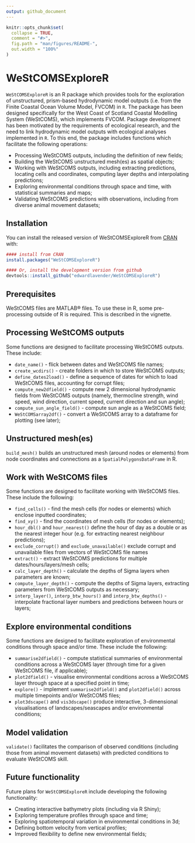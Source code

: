 ```yaml
---
output: github_document
---
```


<!-- README.md is generated from README.Rmd. Please edit that file -->

```r
knitr::opts_chunk$set(
  collapse = TRUE,
  comment = "#>",
  fig.path = "man/figures/README-",
  out.width = "100%"
)
```

# WeStCOMSExploreR

<!-- badges: start -->
<!-- badges: end -->

`WeStCOMSExploreR` is an R package which provides tools for the exploration of unstructured, prism-based hydrodynamic model outputs (i.e. from the Finite Coastal Ocean Volume Model, FVCOM) in `R`. The package has been designed specifically for the West Coast of Scotland Coastal Modelling System (WeStCOMS), which implements FVCOM. Package development has been motivated by the requirements of ecological research, and the need to link hydrodynamic model outputs with ecological analyses implemented in `R`. To this end, the package includes functions which facilitate the following operations: 

* Processing WeStCOMS outputs, including the definition of new fields;
* Building the WeStCOMS unstructured mesh(es) as spatial objects; 
* Working with WeStCOMS outputs, including extracting predictions, locating cells and coordinates, computing layer depths and interpolating predictions;
* Exploring environmental conditions through space and time, with statistical summaries and maps; 
* Validating WeStCOMS predictions with observations, including from diverse animal movement datasets;

## Installation

You can install the released version of WeStCOMSExploreR from [CRAN](https://CRAN.R-project.org) with:

``` r
#### install from CRAN
install.packages("WeStCOMSExploreR")
```

```r
#### Or, install the development version from github
devtools::install_github("edwardlavender/WeStCOMSExploreR")
```

## Prerequisites 

WeStCOMS files are MATLAB® files. To use these in R, some pre-processing outside of R is required. This is described in the vignette. 

## Processing WeStCOMS outputs  

Some functions are designed to facilitate processing WeStCOMS outputs. These include: 

* `date_name()` - flick between dates and WeStCOMS file names;
* `create_wcdirs()` - create folders in which to store WeStCOMS outputs;
* `define_dates2load()` - define a sequence of dates for which to load WeStCOMS files, accounting for corrupt files;
* `compute_new2dfield()` - compute new 2 dimensional hydrodynamic fields from WeStCOMS outputs (namely, thermocline strength, wind speed, wind direction, current speed, current direction and sun angle);
* `compute_sun_angle_field()` - compute sun angle as a WeStCOMS field;
* `WeStCOMSarray2df()` - convert a WeStCOMS array to a dataframe for plotting (see later); 

## Unstructured mesh(es)

`build_mesh()` builds an unstructured mesh (around nodes or elements) from node coordinates and connections as a `SpatialPolygonsDataFrame` in R.

## Work with WeStCOMS files

Some functions are designed to facilitate working with WeStCOMS files. These include the following:

* `find_cells()` - find the mesh cells (for nodes or elements) which enclose inputted coordinates;
* `find_xy()` - find the coordinates of mesh cells (for nodes or elements);
* `hour_dbl()` and `hour_nearest()` define the hour of day as a double or as the nearest integer hour (e.g. for extracting nearest neighbour predictions); 
* `exclude_corrupt()` and `exclude_unavailable()` exclude corrupt and unavailable files from vectors of WeStCOMS file names
* `extract()` - extract WeStCOMS predictions for multiple dates/hours/layers/mesh cells;
* `calc_layer_depth()` - calculate the depths of Sigma layers when parameters are known;
* `compute_layer_depth()` - compute the depths of Sigma layers, extracting parameters from WeStCOMS outputs as necessary;
* `interp_layer()`, `interp_btw_hours()` and `interp_btw_depths()` - interpolate fractional layer numbers and predictions between hours or layers; 

## Explore environmental conditions

Some functions are designed to facilitate exploration of environmental conditions through space and/or time. These include the following: 

* `summarise2dfield()` - compute statistical summaries of environmental conditions across a WeStCOMS layer (through time for a given WeStCOMS file, if applicable); 
* `plot2dfield()` - visualise environmental conditions across a WeStCOMS layer through space at a specified point in time; 
* `explore()` - implement `summarise2dfield()` and `plot2dfield()` across multiple timepoints and/or WeStCOMS files; 
* `plot3dscape()` and `vis3dscape()` produce interactive, 3-dimensional visualisations of landscapes/seascapes and/or environmental conditions;

## Model validation

`validate()` facilitates the comparison of observed conditions (including those from animal movement datasets) with predicted conditions to evaluate WeStCOMS skill. 

## Future functionality 

Future plans for `WeStCOMSExploreR` include developing the following functionality: 

* Creating interactive bathymetry plots (including via R Shiny);
* Exploring temperature profiles through space and time;
* Exploring spatiotemporal variation in environmental conditions in 3d;
* Defining bottom velocity from vertical profiles;
* Improved flexibility to define new environmental fields;
